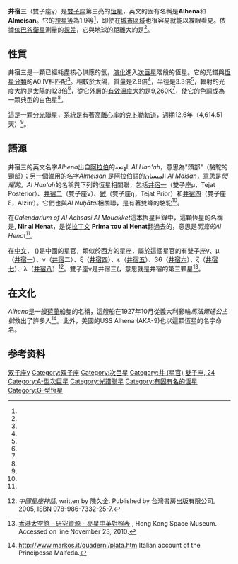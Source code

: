 {{Starbox begin
| name = 井宿三（雙子座γ）
}}
{{Starbox image
| image = 
     <div style="position: relative">[[File:Gemini_IAU.svg|250px]]
     <div style="position: absolute; left: 51.5%; top: 43.0%;">[[File:Cercle_rouge_100%.svg|12px]]</div>
     </div>
| caption=Location of γ Geminorum (circled)
}}
{{Starbox observe
| epoch    = J2000
| ra       = {{RA|06|37|42.71050}}<ref name=aaa474_2_653/>
| dec      = {{DEC|+16|23|57.4095}}<ref name=aaa474_2_653/>
| appmag_v = 1.915<ref name=sps1966/>
| constell = [[雙子座|雙子座]]
|星官 = [[井|井]] （[[井宿|井宿]]） 
}}
{{Starbox character
| class    = A1 IV<ref name=aj74_375/>
| b-v      = +0.005<ref name=sps1966/>
| u-b      = +0.137<ref name=sps1966/>
| variable = 
}}
{{Starbox astrometry
| radial_v = -12.5<ref name=rgcrv/>
| prop_mo_ra  = +13.81<ref name=aaa474_2_653/>
| prop_mo_dec = -54.96<ref name=aaa474_2_653/>
| parallax = 29.84
| p_error  = 2.23
| parallax_footnote = <ref name=aaa474_2_653/>
| absmag_v = 
}}
{{Starbox orbit
| reference = <ref name=aaa383_558/>
| primary = <!--Primary name -->
| name = <!--Companion name-->
| period_unitless = 4,614.51 days
| axis = <!--Semimajor axis (in arcseconds)-->
| axis_unitless = <!--Semimajor axis (no units provided by template)-->
| eccentricity = 0.8933 ± 0.0013
| inclination = <!--Inclination (in degrees)-->
| node = <!--Longitude of node (in degrees)-->
| periastron = 244399.13 ± 0.77
| periarg = 312.60 ± 0.60
| periarg_primary = <!--Argument of periastron (in degrees), primary -->
| k1 = 11.881 ± 0.068
| k2 = <!-- Velocity semi-amplitude (secondary in SB2), in km/s -->
}}
{{Starbox detail
| mass     = 2.81<ref name=apjss192_1_2/>
| radius   = 3.3<ref name=aass85_3_1015/>
| gravity  = 3.60<ref name=pasp106_706_1239/>
| luminosity  = 123<ref name=aass85_3_1015/>
| temperature = 9,260<ref name=pasp106_706_1239/>
| metal_fe = –0.12<ref name=pasp106_706_1239/>
| rotational_velocity = 15<ref name=aaa463_2_671/>
| age_gyr  = 
}}
{{Starbox catalog
| names = Alhena, 24 Geminorum, [[Bonner_Durchmusterung|BD]] +16°1223, [[FK5|FK5]] 251, [[General_Catalogue_of_Trigonometric_Parallaxes|GCTP]]1539.00, [[Hipparcos_catalogue|HIP]] 31681, [[Henry_Draper_catalogue|HD]] 47105, [[Harvard_Revised_catalogue|HR]] 2421, [[Smithsonian_Astrophysical_Observatory_Star_Catalog|SAO]] 95912.<ref name=aaa474_2_653/><ref name=SIMBAD/>
}}
{{Starbox end}}

'''井宿三'''（雙子座γ）是[[雙子座|雙子座]]第三亮的[[恆星|恆星]]，英文的固有名稱是'''Alhena'''和'''Almeisan'''。它的[[視星等|視星等]]為1.9等<ref name=sps1966/>，即使在[[波特爾暗空分類法#摘要描述|城市區域]]也很容易就能以裸眼看見。依據[[依巴谷衛星|依巴谷衛星]]測量的[[視差|視差]]，它與地球的距離大約是{{Convert|109|ly|pc|abbr=off|lk=on}}<ref name=aaa474_2_653/>。

== 性質 ==
井宿三是一顆已經耗盡核心供應的氫，[[恆星演化|演化]]進入[[次巨星|次巨星]]階段的恆星。它的光譜與[[恆星分類|恆星分類]]的A0 IV相匹配<ref name=aj74_375/>。相較於太陽，質量是2.8倍<ref name=apjss192_1_2/>，半徑是3.3倍<ref name=aass85_3_1015/>，輻射的光度大約是太陽的123倍<ref name=aass85_3_1015/>，從它外層的[[有效溫度|有效溫度]]大約是9,260K<ref name=pasp106_706_1239/>，使它的色調成為一顆典型的白色星<ref name=csiro/>。

這是一顆[[聯星#光譜聯星|分光聯星]]，系統是有著高[[離心率|離心率]]的[[克卜勒軌道|克卜勒軌道]]，週期12.6年（4,614.51天）<ref name=aaa383_558/>。

== 語源 ==
井宿三的英文名字''Alhena''出自[[阿拉伯語|阿拉伯]]的الهنعه ''Al Han'ah''，意思為"頭部"（駱駝的頸部）；另一個備用的名字''Almeisan'' 是阿拉伯語的المیسان ''Al Maisan''，意思是''閃耀的''。''Al Hanʽah''的名稱與下列的恆星相關聯，包括[[井宿一|井宿一]]（雙子座μ，Tejat Posterior）、[[井宿二|井宿二]]（雙子座ν）、[[銊|銊]]（雙子座η，Tejat Prior）和[[井宿四|井宿四]]（雙子座ξ，Alzirr）。它們也與''Al Nuḥātai''相關聯，是有著雙峰的駱駝<ref name=allen1963/>。

在''Calendarium of Al Achsasi Al Mouakket''這本恆星目錄中，這顆恆星的名稱是, '''Nir al Henat'''，是從[[拉丁文|拉丁文]] '''Prima του al Henat'''翻過去的，意思是''明亮的Al Henat''<ref name=mnras55_429/>。

在[[中文|中文]]，{{lang|zh|井宿}} ({{lang|zh-Latn|Jǐng Su}})是中國的星官，類似於西方的星座，屬於這個星官的有雙子座γ、μ（[[井宿一|井宿一]]）、ν（[[井宿|井宿]]二）、ξ（[[井宿四|井宿四]]）、ε（[[井宿五|井宿五]]）、36（[[井宿六|井宿六]]）、ζ（[[井宿七|井宿七]]）、λ（[[井宿八|井宿八]]）<ref>{{zh icon}} ''中國星座神話'', written by 陳久金. Published by 台灣書房出版有限公司, 2005, ISBN 978-986-7332-25-7.</ref>。雙子座γ是井宿三({{lang|zh-Latn|Jǐng Su sān}}，意思就是井宿的第三顆星<ref>{{zh icon}} [http://www.lcsd.gov.hk/CE/Museum/Space/Research/StarName/c_research_chinengstars_ala_alz.htm 香港太空館 - 研究資源 - 亮星中英對照表] {{Wayback|url=http://www.lcsd.gov.hk/CE/Museum/Space/Research/StarName/c_research_chinengstars_ala_alz.htm |date=20081025110153 }}, Hong Kong Space Museum. Accessed on line November 23, 2010.</ref>。

== 在文化 ==

''Alhena''是一艘[[荷蘭|荷蘭]]船隻的名稱，這艘船在1927年10月從義大利郵輪''馬法爾達公主號''救出了許多人<ref>http://www.markos.it/quaderni/plata.htm {{Wayback|url=http://www.markos.it/quaderni/plata.htm |date=20161226150124 }} Italian account of the Principessa Malfeda.</ref>。此外，美國的{{link-en|武裝貨船|Amphibious cargo ship}}USS Alhena (AKA-9)也以這顆恆星的名字命名。

==参考资料==
{{Reflist|refs=

<ref name=aaa474_2_653>{{Citation | first=F. | last=van Leeuwen |date=November 2007 | title=Validation of the new Hipparcos reduction | journal=Astronomy and Astrophysics | volume=474 | issue=2 | pages=653–664 | bibcode=2007A&A...474..653V | doi=10.1051/0004-6361:20078357 |arxiv = 0708.1752 }}</ref>

<ref name=apjss192_1_2>{{Citation | last1=Shaya | first1=Ed J. | last2=Olling | first2=Rob P. | title=Very Wide Binaries and Other Comoving Stellar Companions: A Bayesian Analysis of the Hipparcos Catalogue | journal=The Astrophysical Journal Supplement | volume=192 | issue=1 | page=2 |date=January 2011 | doi=10.1088/0067-0049/192/1/2 | bibcode=2011ApJS..192....2S |arxiv = 1007.0425 }}</ref>

<ref name=aass85_3_1015>{{Citation | last1=Malagnini | first1=M. L. | last2=Morossi | first2=C. | title=Accurate absolute luminosities, effective temperatures, radii, masses and surface gravities for a selected sample of field stars | journal=Astronomy and Astrophysics Supplement Series | volume=85 | issue=3 | pages=1015–1019 |date=November 1990 | bibcode=1990A&AS...85.1015M }}</ref>

<ref name=allen1963>{{Cite book | last=Allen | first=R. H. | date=1963 | authorlink=Richard Hinckley Allen | title=Star Names: Their Lore and Meaning | url=http://penelope.uchicago.edu/Thayer/E/Gazetteer/Topics/astronomy/_Texts/secondary/ALLSTA/Gemini*.html | accessdate=2010-12-12 | edition=Reprint | publisher=Dover Publications Inc | location=New York | isbn=0-486-21079-0 | page=234 | archive-date=2012-07-15 | archive-url=https://www.webcitation.org/69AGZxPUM?url=http://penelope.uchicago.edu/Thayer/E/Gazetteer/Topics/astronomy/_Texts/secondary/ALLSTA/Gemini*.html | dead-url=no }}</ref>

<ref name=mnras55_429>{{Cite journal | last=Knobel | first=E. B. | title=Al Achsasi Al Mouakket, on a catalogue of stars in the Calendarium of Mohammad Al Achsasi Al Mouakket | journal=[[Monthly_Notices_of_the_Royal_Astronomical_Society|Monthly Notices of the Royal Astronomical Society]] | volume=55 | page=429 |date=June 1895 | bibcode=1895MNRAS..55..429K | doi=10.1093/mnras/55.8.429}}</ref>

<ref name=pasp106_706_1239>{{Citation | last1=Adelman | first1=Saul J. | last2=Philip | first2=A. G. Davis | title=Elemental abundances of the B and A stars. 2: Gamma Geminorum, HD 60825, 7 Sextantis, HR 4817, and HR 5780 | journal=Astronomical Society of the Pacific, Publications | volume=106 | issue=706 | pages=1239–1247 |date=December 1994 | doi=10.1086/133501 | bibcode=1994PASP..106.1239A }}</ref>

<ref name=aj74_375>{{Citation | display-authors=1 | last1=Cowley | first1=A. | last2=Cowley | first2=C. | last3=Jaschek | first3=M. | last4=Jaschek | first4=C. | title=A study of the bright A stars. I. A catalogue of spectral classifications | journal=Astronomical Journal | volume=74 | pages=375–406 |date=April 1969 | doi=10.1086/110819 | bibcode=1969AJ.....74..375C }}</ref>

<ref name=rgcrv>{{Citation | last1=Evans | first1=D. S. | date=June 20–24, 1966 | editor1-last=Batten | editor1-first=Alan Henry | editor2-last=Heard | editor2-first=John Frederick | contribution=The Revision of the General Catalogue of Radial Velocities | title=Determination of Radial Velocities and their Applications, Proceedings from IAU Symposium no. 30 | location=University of Toronto | publisher=International Astronomical Union | bibcode=1967IAUS...30...57E }}</ref>

<ref name=aaa463_2_671>{{Citation | last1=Royer | first1=F. | last2=Zorec | first2=J. | last3=Gómez | first3=A. E. | title=Rotational velocities of A-type stars. III. Velocity distributions | journal=Astronomy and Astrophysics | volume=463 | issue=2 | pages=671–682 |date=February 2007 | doi=10.1051/0004-6361:20065224 | bibcode=2007A&A...463..671R |arxiv = astro-ph/0610785 }}</ref>

<ref name=sps1966>{{Citation | display-authors=1 | last1=Gutierrez-Moreno | first1=Adelina | last2=Moreno | first2=H. | last3=Stock | first3=J. | last4=Torres | first4=C. | last5=Wroblewski | first5=H. | title=A System of photometric standards | publisher=Publicaciones Universidad de Chile, Department de Astronomy | volume=1 | pages=1–17 | date=1966 | bibcode=1966PDAUC...1....1G }}</ref>

<ref name=SIMBAD>{{Citation | title=ALHENA -- Spectroscopic binary | work=SIMBAD | publisher=Centre de Données astronomiques de Strasbourg | url=http://simbad.u-strasbg.fr/simbad/sim-id?Ident=Gamma+Geminorum | accessdate=2012-02-04 | archive-date=2014-12-29 | archive-url=https://web.archive.org/web/20141229002317/http://simbad.u-strasbg.fr/simbad/sim-id?Ident=Gamma%20Geminorum | dead-url=no }}</ref>

<ref name=csiro>{{Citation | title=The Colour of Stars | date=December 21, 2004 | work=Australia Telescope, Outreach and Education | publisher=Commonwealth Scientific and Industrial Research Organisation | url=http://outreach.atnf.csiro.au/education/senior/astrophysics/photometry_colour.html | accessdate=2012-01-16 | archive-url=https://www.webcitation.org/6630AbtJZ?url=http://outreach.atnf.csiro.au/education/senior/astrophysics/photometry_colour.html | archive-date=2012-03-10 | dead-url=yes }}</ref>

<ref name=aaa383_558>{{Citation | display-authors=1 | last1=Lehmann | first1=H. | last2=Andrievsky | first2=S. M. | last3=Egorova | first3=I. | last4=Hildebrandt | first4=G. | last5=Korotin | first5=S. A. | last6=Panov | first6=K. P. | last7=Scholz | first7=G. | last8=Schönberner | first8=D. | title=The spectroscopic binaries 21 Her and gamma Gem | journal=Astronomy and Astrophysics | volume=383 | pages=558–567 |date=February 2002 | doi=10.1051/0004-6361:20011746 | bibcode=2002A&A...383..558L }}</ref>

}}

{{双子座恒星}}
{{星官|井宿|8|19}}

[[Category:拜耳天體|双子座γ]]
[[Category:双子座|Category:双子座]]
[[Category:次巨星|Category:次巨星]]
[[Category:井_(星官)|Category:井 (星官)]]
[[Category:佛氏天體|雙子座, 24]]
[[Category:A-型次巨星|Category:A-型次巨星]]
[[Category:光譜聯星|Category:光譜聯星]]
[[Category:有固有名的恆星|Category:有固有名的恆星]]
[[Category:G-型恆星|Category:G-型恆星]]